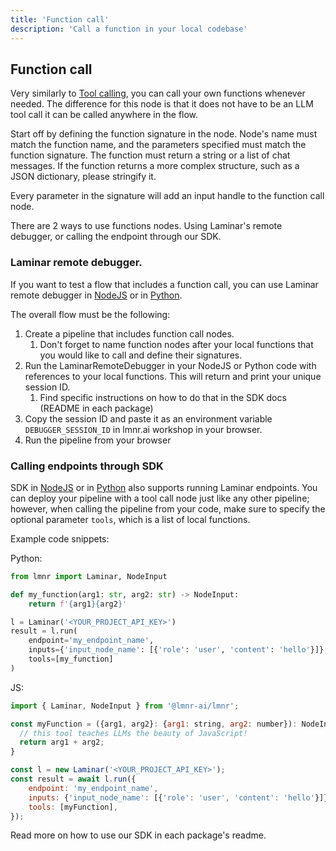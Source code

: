```yaml
---
title: 'Function call'
description: 'Call a function in your local codebase'
---
```


## Function call

Very similarly to [Tool calling](/nodes/tool-call), you can call your own functions whenever needed.
The difference for this node is that it does not have to be an LLM tool call it can be called anywhere in the flow.

Start off by defining the function signature in the node. Node's name must match the function name,
and the parameters specified must match the function signature. The function must return a string or a list of chat messages.
If the function returns a more complex structure, such as a JSON dictionary, please stringify it.

Every parameter in the signature will add an input handle to the function call node.

There are 2 ways to use functions nodes. Using Laminar's remote debugger, or calling the endpoint through our SDK.

### Laminar remote debugger.

If you want to test a flow that includes a function call, you can use Laminar remote debugger in
[NodeJS](https://www.npmjs.com/package/@lmnr-ai/lmnr) or in [Python](https://pypi.org/project/lmnr/).

The overall flow must be the following:

1. Create a pipeline that includes function call nodes.
    1. Don't forget to name function nodes after your local functions that you would like to call and define their signatures.
1. Run the LaminarRemoteDebugger in your NodeJS or Python code with references to your local functions.
This will return and print your unique session ID.
    1. Find specific instructions on how to do that in the SDK docs (README in each package)
1. Copy the session ID and paste it as an environment variable `DEBUGGER_SESSION_ID` in lmnr.ai workshop in your browser.
1. Run the pipeline from your browser

### Calling endpoints through SDK

SDK in [NodeJS](https://www.npmjs.com/package/@lmnr-ai/lmnr) or in [Python](https://pypi.org/project/lmnr/) also supports
running Laminar endpoints. You can deploy your pipeline with a tool call node just like any other pipeline; however,
when calling the pipeline from your code, make sure to specify the optional parameter `tools`, which is a list of local functions.

Example code snippets:

Python:
```python
from lmnr import Laminar, NodeInput

def my_function(arg1: str, arg2: str) -> NodeInput:
    return f'{arg1}{arg2}'

l = Laminar('<YOUR_PROJECT_API_KEY>')
result = l.run(
    endpoint='my_endpoint_name',
    inputs={'input_node_name': [{'role': 'user', 'content': 'hello'}]},
    tools=[my_function]
)
```

JS:

```javascript
import { Laminar, NodeInput } from '@lmnr-ai/lmnr';

const myFunction = ({arg1, arg2}: {arg1: string, arg2: number}): NodeInput => {
  // this tool teaches LLMs the beauty of JavaScript!
  return arg1 + arg2;
}

const l = new Laminar('<YOUR_PROJECT_API_KEY>');
const result = await l.run({
    endpoint: 'my_endpoint_name',
    inputs: {'input_node_name': [{'role': 'user', 'content': 'hello'}]},
    tools: [myFunction],
});
```

Read more on how to use our SDK in each package's readme.
